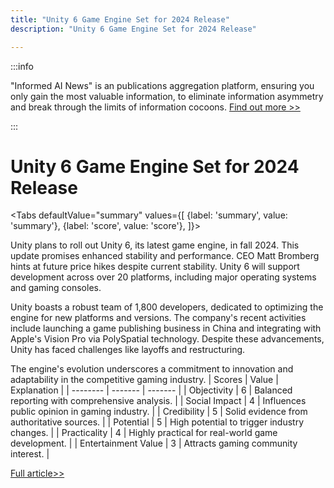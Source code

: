 ```yaml
---
title: "Unity 6 Game Engine Set for 2024 Release"
description: "Unity 6 Game Engine Set for 2024 Release"

---
```



:::info

"Informed AI News" is an publications aggregation platform, ensuring you only gain the most valuable information, to eliminate information asymmetry and break through the limits of information cocoons.  [Find out more >>](/)

:::

# Unity 6 Game Engine Set for 2024 Release


<Tabs
	defaultValue="summary"
	values={[
	{label: 'summary', value: 'summary'},
	{label: 'score', value: 'score'},
]}>
<TabItem value="summary">


Unity plans to roll out Unity 6, its latest game engine, in fall 2024. This update promises enhanced stability and performance. CEO Matt Bromberg hints at future price hikes despite current stability. Unity 6 will support development across over 20 platforms, including major operating systems and gaming consoles.

Unity boasts a robust team of 1,800 developers, dedicated to optimizing the engine for new platforms and versions. The company's recent activities include launching a game publishing business in China and integrating with Apple's Vision Pro via PolySpatial technology. Despite these advancements, Unity has faced challenges like layoffs and restructuring.

The engine's evolution underscores a commitment to innovation and adaptability in the competitive gaming industry.
</TabItem>
<TabItem value="score">
	| Scores     | Value   | Explanation |
	| -------- | ------- | ------- |
	| Objectivity  | 6    | Balanced reporting with comprehensive analysis.    |
	| Social Impact | 4     | Influences public opinion in gaming industry.    |
	| Credibility    | 5    | Solid evidence from authoritative sources.    |
	| Potential    | 5    | High potential to trigger industry changes.    |
	| Practicality    | 4    | Highly practical for real-world game development.    |
	| Entertainment Value    | 3    | Attracts gaming community interest.    |
</TabItem>
</Tabs>

[Full article>>](https://readhub.cn/topic/8bvsR7rsfhL)
